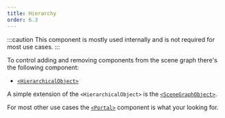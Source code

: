 ```yaml
---
title: Hierarchy
order: 6.3
---
```


:::caution
This component is mostly used internally and is not required for most use cases.
:::

To control adding and removing components from the scene graph there's the following component:

- [`<HierarchicalObject>`](/reference/core/hierarchical-object)

A simple extension of the `<HierarchicalObject>` is the [`<SceneGraphObject>`](/reference/core/scene-graph-object).

For most other use cases the [`<Portal>`](/reference/extras/portal) component is what your looking for.
